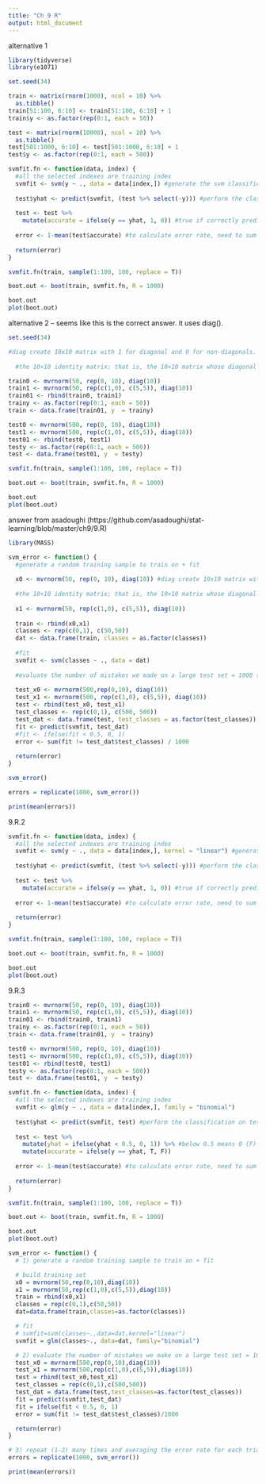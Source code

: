```yaml
---
title: "Ch 9 R"
output: html_document
---
```


alternative 1
```r
library(tidyverse)
library(e1071)

set.seed(34)

train <- matrix(rnorm(1000), ncol = 10) %>%
  as.tibble()
train[51:100, 6:10] <- train[51:100, 6:10] + 1
train$y <- as.factor(rep(0:1, each = 50))

test <- matrix(rnorm(10000), ncol = 10) %>%
  as.tibble()
test[501:1000, 6:10] <- test[501:1000, 6:10] + 1
test$y <- as.factor(rep(0:1, each = 500))

svmfit.fn <- function(data, index) {
  #all the selected indexes are training index
  svmfit <- svm(y ~ ., data = data[index,]) #generate the svm classification model using the training data
  
  test$yhat <- predict(svmfit, (test %>% select(-y))) #perform the classification on test set using the previously made model. but first the data need to not have the y column because the model only used the x columns. 
  
  test <- test %>%
    mutate(accurate = ifelse(y == yhat, 1, 0)) #true if correctly predicted the y. 
  
  error <- 1-mean(test$accurate) #to calculate error rate, need to sum all the Fs. since T = 1 and F = 0, then the mean will give us the accuracy rate. error rate = 1 - accurate rate
  
  return(error) 
}

svmfit.fn(train, sample(1:100, 100, replace = T))

boot.out <- boot(train, svmfit.fn, R = 1000)

boot.out
plot(boot.out)

```
alternative 2 -- seems like this is the correct answer. it uses diag().
```r
set.seed(34)

#diag create 10x10 matrix with 1 for diagonal and 0 for non-diagonals. rep(0,10) creates vector of 10 0s -- this corresponds to the mean. 50 means create 50 rows. 
  
  #the 10×10 identity matrix; that is, the 10×10 matrix whose diagonal elements are all 1s and whose off-diagonal elements are all 0s. The 1s on the diagonal imply that the each of the elements of xi has variance 1, and the 0s on the off-diagonals imply that the elements of xi are independent.

train0 <- mvrnorm(50, rep(0, 10), diag(10))
train1 <- mvrnorm(50, rep(c(1,0), c(5,5)), diag(10))
train01 <- rbind(train0, train1)
trainy <- as.factor(rep(0:1, each = 50))
train <- data.frame(train01, y  = trainy)

test0 <- mvrnorm(500, rep(0, 10), diag(10))
test1 <- mvrnorm(500, rep(c(1,0), c(5,5)), diag(10))
test01 <- rbind(test0, test1)
testy <- as.factor(rep(0:1, each = 500))
test <- data.frame(test01, y  = testy)

svmfit.fn(train, sample(1:100, 100, replace = T))

boot.out <- boot(train, svmfit.fn, R = 1000)

boot.out
plot(boot.out)
```


answer from asadoughi (https://github.com/asadoughi/stat-learning/blob/master/ch9/9.R)
```r

library(MASS)

svm_error <- function() {
  #generate a random training sample to train on + fit
  
  x0 <- mvrnorm(50, rep(0, 10), diag(10)) #diag create 10x10 matrix with 1 for diagonal and 0 for non-diagonals. rep(0,10) creates vector of 10 0s -- this corresponds to the mean. 50 means create 50 rows. 
  
  #the 10×10 identity matrix; that is, the 10×10 matrix whose diagonal elements are all 1s and whose off-diagonal elements are all 0s. The 1s on the diagonal imply that the each of the elements of xi has variance 1, and the 0s on the off-diagonals imply that the elements of xi are independent.
  
  x1 <- mvrnorm(50, rep(c(1,0), c(5,5)), diag(10))
  
  train <- rbind(x0,x1)
  classes <- rep(c(0,1), c(50,50))
  dat <- data.frame(train, classes = as.factor(classes))
  
  #fit
  svmfit <- svm(classes ~ ., data = dat)
  
  #evaluate the number of mistakes we made on a large test set = 1000 samples
  
  test_x0 <- mvrnorm(500,rep(0,10), diag(10))
  test_x1 <- mvrnorm(500, rep(c(1,0), c(5,5)), diag(10))
  test <- rbind(test_x0, test_x1)
  test_classes <- rep(c(0,1), c(500, 500))
  test_dat <- data.frame(test, test_classes = as.factor(test_classes))
  fit <- predict(svmfit, test_dat)
  #fit <- ifelse(fit < 0.5, 0, 1)
  error <- sum(fit != test_dat$test_classes) / 1000
  
  return(error)
}

svm_error()

errors = replicate(1000, svm_error())

print(mean(errors))

```

9.R.2
```r
svmfit.fn <- function(data, index) {
  #all the selected indexes are training index
  svmfit <- svm(y ~ ., data = data[index,], kernel = "linear") #generate the svm classification model using the training data
  
  test$yhat <- predict(svmfit, (test %>% select(-y))) #perform the classification on test set using the previously made model. but first the data need to not have the y column because the model only used the x columns. 
  
  test <- test %>%
    mutate(accurate = ifelse(y == yhat, 1, 0)) #true if correctly predicted the y. 
  
  error <- 1-mean(test$accurate) #to calculate error rate, need to sum all the Fs. since T = 1 and F = 0, then the mean will give us the accuracy rate. error rate = 1 - accurate rate
  
  return(error) 
}

svmfit.fn(train, sample(1:100, 100, replace = T))

boot.out <- boot(train, svmfit.fn, R = 1000)

boot.out
plot(boot.out)
```

9.R.3
```r
train0 <- mvrnorm(50, rep(0, 10), diag(10))
train1 <- mvrnorm(50, rep(c(1,0), c(5,5)), diag(10))
train01 <- rbind(train0, train1)
trainy <- as.factor(rep(0:1, each = 50))
train <- data.frame(train01, y  = trainy)

test0 <- mvrnorm(500, rep(0, 10), diag(10))
test1 <- mvrnorm(500, rep(c(1,0), c(5,5)), diag(10))
test01 <- rbind(test0, test1)
testy <- as.factor(rep(0:1, each = 500))
test <- data.frame(test01, y  = testy)

svmfit.fn <- function(data, index) {
  #all the selected indexes are training index
  svmfit <- glm(y ~ ., data = data[index,], family = "binomial") 
  
  test$yhat <- predict(svmfit, test) #perform the classification on test set using the previously made model. but first the data need to not have the y column because the model only used the x columns. 
  
  test <- test %>%
    mutate(yhat = ifelse(yhat < 0.5, 0, 1)) %>% #below 0.5 means 0 (F)
    mutate(accurate = ifelse(y == yhat, T, F))
  
  error <- 1-mean(test$accurate) #to calculate error rate, need to sum all the Fs. since T = 1 and F = 0, then the mean will give us the accuracy rate. error rate = 1 - accurate rate
  
  return(error) 
}

svmfit.fn(train, sample(1:100, 100, replace = T))

boot.out <- boot(train, svmfit.fn, R = 1000)

boot.out
plot(boot.out)

```

```r
svm_error <- function() {
  # 1) generate a random training sample to train on + fit

  # build training set
  x0 = mvrnorm(50,rep(0,10),diag(10))
  x1 = mvrnorm(50,rep(c(1,0),c(5,5)),diag(10))
  train = rbind(x0,x1)
  classes = rep(c(0,1),c(50,50))
  dat=data.frame(train,classes=as.factor(classes))

  # fit
  # svmfit=svm(classes~.,data=dat,kernel="linear")
  svmfit = glm(classes~., data=dat, family="binomial")

  # 2) evaluate the number of mistakes we make on a large test set = 1000 samples
  test_x0 = mvrnorm(500,rep(0,10),diag(10))
  test_x1 = mvrnorm(500,rep(c(1,0),c(5,5)),diag(10))
  test = rbind(test_x0,test_x1)
  test_classes = rep(c(0,1),c(500,500))
  test_dat = data.frame(test,test_classes=as.factor(test_classes))
  fit = predict(svmfit,test_dat)
  fit = ifelse(fit < 0.5, 0, 1)
  error = sum(fit != test_dat$test_classes)/1000

  return(error)
}

# 3) repeat (1-2) many times and averaging the error rate for each trial
errors = replicate(1000, svm_error())

print(mean(errors))
```

